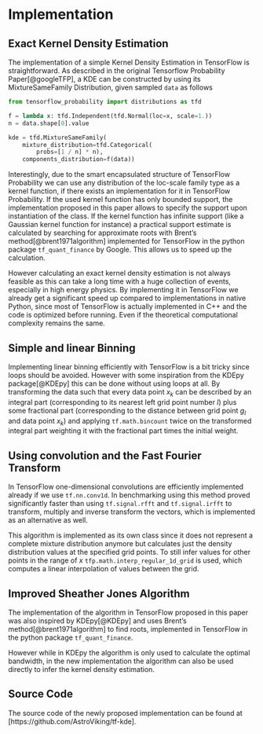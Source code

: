 # Implementation {#tensorflowImplementation}

## Exact Kernel Density Estimation

The implementation of a simple Kernel Density Estimation in TensorFlow is straightforward. As described in the original Tensorflow Probability Paper[@googleTFP], a KDE can be constructed by using its MixtureSameFamily Distribution, given sampled `data` as follows

```python

from tensorflow_probability import distributions as tfd

f = lambda x: tfd.Independent(tfd.Normal(loc=x, scale=1.))
n = data.shape[0].value

kde = tfd.MixtureSameFamily(
    mixture_distribution=tfd.Categorical(
        probs=[1 / n] * n),
    components_distribution=f(data))
```

Interestingly, due to the smart encapsulated structure of TensorFlow Probability we can use any distribution of the loc-scale family type as a kernel function, if there exists an implementation for it in TensorFlow Probability. If the used kernel function has only bounded support, the implementation proposed in this paper allows to specify the support upon instantiation of the class. If the kernel function has infinite support (like a Gaussian kernel function for instance) a practical support estimate is calculated by searching for approximate roots with Brent's method[@brent1971algorithm] implemented for TensorFlow in the python package `tf_quant_finance` by Google. This allows us to speed up the calculation.

However calculating an exact kernel density estimation is not always feasible as this can take a long time with a huge collection of events, especially in high energy physics. By implementing it in TensorFlow we already get a significant speed up compared to implementations in native Python, since most of TensorFlow is actually implemented in C++ and the code is optimized before running. Even if the theoretical computational complexity remains the same.


## Simple and linear Binning

Implementing linear binning efficiently with TensorFlow is a bit tricky since loops should be avoided. However with some inspiration from the KDEpy package[@KDEpy] this can be done without using loops at all. By transforming the data such that every data point $x_k$ can be described by an integral part (corresponding to its nearest left grid point number $l$) plus some fractional part (corresponding to the distance between grid point $g_l$ and data point $x_k$) and applying `tf.math.bincount` twice on the transformed integral part weighting it with the fractional part times the initial weight.


## Using convolution and the Fast Fourier Transform

In TensorFlow one-dimensional convolutions are efficiently implemented already if we use `tf.nn.conv1d`. In benchmarking using this method proved significantly faster than using `tf.signal.rfft` and `tf.signal.irfft` to transform, multiply and inverse transform the vectors, which is implemented as an alternative as well.

This algorithm is implemented as its own class since it does not represent a complete mixture distribution anymore but calculates just the density distribution values at the specified grid points. To still infer values for other points in the range of $x$ `tfp.math.interp_regular_1d_grid` is used, which computes a linear interpolation of values between the grid.

## Improved Sheather Jones Algorithm

The implementation of the algorithm in TensorFlow proposed in this paper was also inspired by KDEpy[@KDEpy] and uses Brent's method[@brent1971algorithm] to find roots, implemented in TensorFlow in the python package `tf_quant_finance`.

However while in KDEpy the algorithm is only used to calculate the optimal bandwidth, in the new implementation the algorithm can also be used directly to infer the kernel density estimation.

## Source Code

The source code of the newly proposed implementation can be found at [https://github.com/AstroViking/tf-kde].